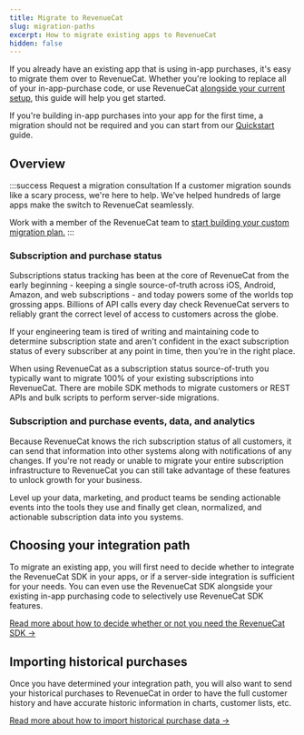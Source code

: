 ```yaml
---
title: Migrate to RevenueCat
slug: migration-paths
excerpt: How to migrate existing apps to RevenueCat
hidden: false
---
```


If you already have an existing app that is using in-app purchases, it's easy to migrate them over to RevenueCat.
Whether you're looking to replace all of your in-app-purchase code, or use RevenueCat [alongside your current setup](/migrating-to-revenuecat/sdk-or-not/finishing-transactions), this guide will help you get started.

If you're building in-app purchases into your app for the first time, a migration should not be required and you can start from our [Quickstart](/getting-started/quickstart) guide.

## Overview

:::success Request a migration consultation
If a customer migration sounds like a scary process, we're here to help. We've helped hundreds of large apps make the switch to RevenueCat seamlessly.

Work with a member of the RevenueCat team to [start building your custom migration plan.](https://www.revenuecat.com/request-a-migration-plan?utm_source=migrationdocs&utm_medium=web&utm_campaign=formfill)
:::

### Subscription and purchase status

Subscriptions status tracking has been at the core of RevenueCat from the early beginning - keeping a single source-of-truth across iOS, Android, Amazon, and web subscriptions - and today powers some of the worlds top grossing apps. Billions of API calls every day check RevenueCat servers to reliably grant the correct level of access to customers across the globe.

If your engineering team is tired of writing and maintaining code to determine subscription state and aren't confident in the exact subscription status of every subscriber at any point in time, then you're in the right place.

When using RevenueCat as a subscription status source-of-truth you typically want to migrate 100% of your existing subscriptions into RevenueCat. There are mobile SDK methods to migrate customers or REST APIs and bulk scripts to perform server-side migrations.

### Subscription and purchase events, data, and analytics

Because RevenueCat knows the rich subscription status of all customers, it can send that information into other systems along with notifications of any changes. If you're not ready or unable to migrate your entire subscription infrastructure to RevenueCat you can still take advantage of these features to unlock growth for your business.

Level up your data, marketing, and product teams be sending actionable events into the tools they use and finally get clean, normalized, and actionable subscription data into you systems.

## Choosing your integration path

To migrate an existing app, you will first need to decide whether to integrate the RevenueCat SDK in your apps, or if a server-side integration is sufficient for your needs. You can even use the RevenueCat SDK alongside your existing in-app purchasing code to selectively use RevenueCat SDK features.

[Read more about how to decide whether or not you need the RevenueCat SDK →](/migrating-to-revenuecat/sdk-or-not)

## Importing historical purchases

Once you have determined your integration path, you will also want to send your historical purchases to RevenueCat in order to have the full customer history and have accurate historic information in charts, customer lists, etc. 

[Read more about how to import historical purchase data →](/migrating-to-revenuecat/migrating-existing-subscriptions)